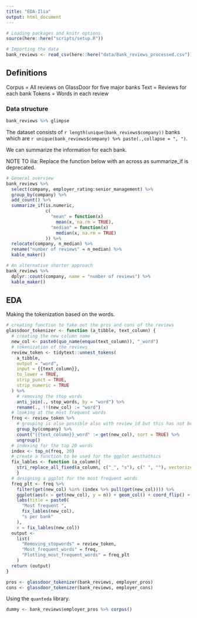 ```yaml
---
title: "EDA-Ilia"
output: html_document
---
```


```r
# Loading packages and knitr options
source(here::here("scripts/setup.R"))

# Importing the data
bank_reviews <- read_csv(here::here("data/Bank_reviews_processed.csv"))
```

## Definitions

Corpus = All reviews on GlassDoor for five major banks
Text = Reviews for each bank
Tokens = Words in each review

### Data structure

```r
bank_reviews %>% glimpse
```

The dataset consists of `r length(unique(bank_reviews$company))` banks which are `r unique(bank_reviews$company) %>% paste(.,collapse = ", ")`.

We can summarize the information for each bank.

NOTE TO ilia: Replace the function below with an across as summarize_if is deprecated.

```r
# General overview
bank_reviews %>%
  select(company, employer_rating:senior_management) %>%
  group_by(company) %>%
  add_count() %>%
  summarize_if(is.numeric,
               c(
                 "mean" = function(x)
                   mean(x, na.rm = TRUE),
                 "median" = function(x)
                   median(x, na.rm = TRUE)
               )) %>%
  relocate(company, n_median) %>%
  rename("number of reviews" = n_median) %>%
  kable_maker()

# An alternative shorter approach
bank_reviews %>% 
  dplyr::count(company, name = "number of reviews") %>% 
  kable_maker()
```

## EDA

Making the tokenization based on the words.

```r
# creating function to take out the pros and cons of the reviews
glassdoor_tokenizer <- function (a_tibble, text_column) {
  # creating the new column name
  new_col <- paste0(quo_name(enquo(text_column)), "_word")
  # tokenization of the reviews
  review_token <- tidytext::unnest_tokens(
    a_tibble,
    output = "word",
    input = {{text_column}},
    to_lower = TRUE,
    strip_punct = TRUE,
    strip_numeric = TRUE
  ) %>%
    # removing the stop words
    anti_join(., stop_words, by = "word") %>%
    rename(., !!(new_col) := "word")
  # looking at the most frequent words
  freq <- review_token %>%
    # grouping is also possible also with review_id but this has not been done
    group_by(company) %>%
    count("{{text_column}}_word" := get(new_col), sort = TRUE) %>%
    ungroup()
  # indexing for the top 20 words
  index <- top_n(freq, 20)
  # create a function to be used for the ggplot aesthathics
  fix_lables <- function (a_column){
    stri_replace_all_fixed(a_column, c("_", "s"), c(" ", ""), vectorize_all = FALSE)
    }
  # designing a ggplot for the most frequent words
  freq_plt <- freq %>%
    filter(get(new_col) %in% (index %>% pull(get(new_col)))) %>%
    ggplot(aes(x = get(new_col), y = n)) + geom_col() + coord_flip() + facet_grid(~ company) + theme_light() +
    labs(title = paste0(
      "Most frequent ",
      fix_lables(new_col),
      "s per bank"
    ),
    x = fix_lables(new_col))
  output <-
    list(
      "Removing_stopwords" = review_token,
      "Most_frequent_words" = freq,
      "Plotting_most_frequent_words" = freq_plt
    )
  return (output)
}

pros <- glassdoor_tokenizer(bank_reviews, employer_pros)
cons <- glassdoor_tokenizer(bank_reviews, employer_cons)
```

<!-- See on average how many words each review contains -->

Using the `quanteda` library.

```r
dummy <- bank_reviews$employer_pros %>% corpus()
```


## 


```r

```

